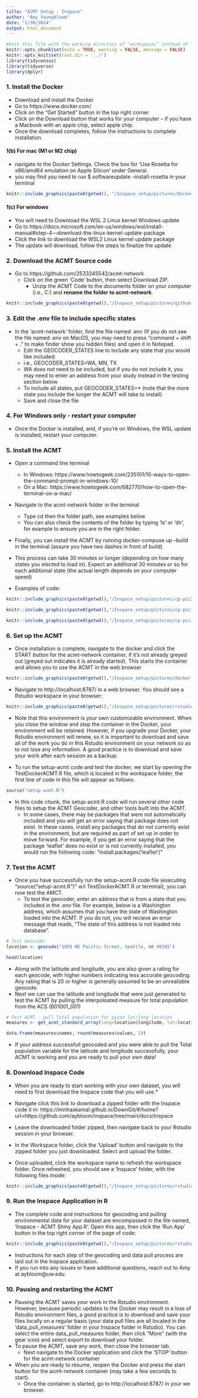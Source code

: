 ```yaml
---
title: "ACMT Setup - Inspace"
author: "Amy Youngbloom"
date: "1/30/2024"
output: html_document
---
```


```r
#knit this file with the working directory of "workspace/" instead of "workspace/examples"
knitr::opts_chunk$set(echo = TRUE, warning = FALSE, message = FALSE)
knitr::opts_knit$set(root.dir = '../')
library(tidycensus)
library(tidyverse)
library(dplyr)
```

### 1. Install the Docker

*	Download and install the Docker
  +	Go to https://www.docker.com/
  +	Click on the “Get Started” button in the top right corner
  +	Click on the Download button that works for your computer -- if you have a Macbook with an apple chip, select apple chip.
  +	Once the download completes, follow the instructions to complete installation.

#### 1(b) **For mac (M1 or M2 chip)**
* navigate to the Docker Settings. Check the box for 'Use Rosetta for x86/amd64 emulation on Apple Silicon' under General. 
* you may find you need to run $ softwareupdate --install-rosetta in your terminal

```r
knitr::include_graphics(paste0(getwd(), "/Inspace_setup/pictures/Docker-pic.png"))
```
#### 1(c) **For windows**
* You will need to Download the WSL 2 Linux kernel Windows update
* Go to https://docs.microsoft.com/en-us/windows/wsl/install-manual#step-4---download-the-linux-kernel-update-package
* Click the link to download the WSL2 Linux kernel update package
* The update will download, follow the steps to finalize the update

###	2. Download the ACMT Source code
* Go to https://github.com/2533245542/acmt-network
  +	Click on the green ‘Code’ button, then select Download ZIP. 
	+ Unzip the ACMT Code to the documents folder on your computer (i.e., C:\Users\username\Documents) and **rename the folder to acmt-network**.

```r
knitr::include_graphics(paste0(getwd(),"/Inspace_setup/pictures/github-pic.png"))
```
 
### 3.	Edit the .env file to include specific states
  *	In the ‘acmt-network’ folder, find the file named .env (If you do not see the file named .env on MacOS, you may need to press “command + shift + .” to make finder show you hidden files) and open it in Notepad. 
    +	Edit the GEOCODER_STATES line to include any state that you would like included: 
      +	i.e., GEOCODER_STATES=WA, MN, TX
      + WA does not need to be included, but if you do not include it, you may need to enter an address from your study instead in the testing section below
      +	To include all states, put GEOCODER_STATES=* (note that the more state you include the longer the ACMT will take to install)
    +	Save and close the file
    
### 4. For Windows only - restart your computer
  + Once the Docker is installed, and, if you're on Windows, the WSL update is installed, restart your computer.

### 5.	Install the ACMT
  *	Open a command line terminal
    +	In Windows: https://www.howtogeek.com/235101/10-ways-to-open-the-command-prompt-in-windows-10/
    +	On a Mac: https://www.howtogeek.com/682770/how-to-open-the-terminal-on-a-mac/
  *	Navigate to the acmt-network folder in the terminal
    +	Type cd then the folder path, see examples below
    +   You can also check the contents of the folder by typing ‘ls’ or 'dir', for example to ensure you are in the right folder.
  * Finally, you can install the ACMT by running docker-compose up --build in the terminal (assure you have two dashes in front of build)

  * This process can take 30 minutes or longer (depending on how many states you elected to load in). Expect an additional 30 minutes or so for each additional state (the actual length depends on your computer speed)

  * Examples of code:
  
```r
knitr::include_graphics(paste0(getwd(),"/Inspace_setup/pictures/cp-pic2.png"))
```
```r
knitr::include_graphics(paste0(getwd(),"/Inspace_setup/pictures/cp-pic1.png"))
```
```r
knitr::include_graphics(paste0(getwd(),"/Inspace_setup/pictures/cp-pic3.png"))
```


### 6. Set up the ACMT

  * Once installation is complete, navigate to the docker and click the START button for the acmt-network container, if it’s not already greyed out (greyed out indicates it is already started). This starts the container and allows you to use the ACMT in the web browser
  
```r
knitr::include_graphics(paste0(getwd(),"/Inspace_setup/pictures/docker-pic2.png"))
```
  
  * Navigate to http://localhost:8787/ in a web browser. You should see a Rstudio workspace in your browser: 

```r
knitr::include_graphics(paste0(getwd(),"/Inspace_setup/pictures/rstudio-image.png"))
```

  * Note that this environment is your own customizable environment. When you close the window and stop the container in the Docker, your environment will be retained. However, if you upgrade your Docker, your Rstudio environment will renew, so it is important to download and save all of the work you do in this Rstudio environment on your network so as to not lose any information. A good practice is to download and save your work after each session as a backup. 
  
  * To run the setup-acmt code and test the docker, we start by opening the TestDockerACMT.R file, which is located in the workspace folder, the first line of code in this file will appear as follows:
    
```r
source("setup-acmt.R")
```

  * In this code chunk, the setup-acmt.R code will run several other code files to setup the ACMT Geocoder, and other tools built into the ACMT. 
    + In some cases, there may be packages that were not automatically included and you will get an error saying that package does not exist. In these cases, install any packages that do not currently exist in the environment, but are required as part of set up in order to move forward. For example, if you get an error saying that the package 'leaflet' does no exist or is not currently installed, you would run the following code: "install.packages('leaflet')"

### 7. Test the ACMT

 * Once you have successfully run the setup-acmt.R code file (executing "source("setup-acmt.R")" w/i TestDockerACMT.R or terminal), you can now test the AMCT.
    + To test the geocoder, enter an address that is from a state that you included in the .env file. For example, below is a Washington address, which assumes that you have the state of Washington loaded into the ACMT. If you do not, you will recieve an error message that reads, "The state of this address is not loaded into database".

```r
# Test Geocoder
location <- geocode("1959 NE Pacific Street, Seattle, WA 98195")

head(location)
```

  * Along with the latitude and longitude, you are also given a rating for each geocode, with higher numbers indicating less accurate geocoding. Any rating that is 20 or higher is generally assumed to be an unrealiable geocode. 
  * Next we can use the latitude and longitude that were just generated to test the ACMT by pulling the interpoloated measure for total population from the ACS (B01001_001)

```r

# Test ACMT - pull Total population for given lat/long location
measures <- get_acmt_standard_array(long=location$longitude, lat=location$latitude, radius = 2000, codes_of_acs_variables_to_get = 'B01001_001', year=2019)
```

```r
data.frame(measures$names, round(measures$values, 2))
```

  * If your address successfull geocoded and you were able to pull the Total population variable for the latitude and longitude successfully, your ACMT is working and you are ready to pull your own data!
    
### 8. Download Inspace Code
    
  * When you are ready to start working with your own dataset, you will need to first download the Inspace code that you will use.*
  * Navigate click this link to download a zipped folder with the Inspace code it in: https://minhaskamal.github.io/DownGit/#/home?url=https://github.com/aybloom/inspace/tree/main/docs/Inspace
  
  * Leave the downloaded folder zipped, then navigate back to your Rstudio session in your browser.
  * In the Workspace folder, click the 'Upload' button and navigate to the zipped folder you just downloaded. Select and upload the folder.
  * Once uploaded, click the workspace name to refresh the workspace folder. Once refreshed, you should see a 'Inspace' folder, with the following files inside:

```r
knitr::include_graphics(paste0(getwd(),"/Inspace_setup/pictures/rstudio-upload.png"))
```
  
### 9. Run the Inspace Application in R

  + The complete code and instructions for geocoding and pulling environmental data for your dataset are encompassed in the file named, 'Inspace - ACMT Shiny App.R'. Open this app, then click the 'Run App' button in the top right corner of the page of code: 
  
```r
knitr::include_graphics(paste0(getwd(),"/Inspace_setup/pictures/rstudio-run-shiny-app.png"))
```
  
  + Instructions for each step of the geocoding and data pull process are laid out in the Inspace application. 
  + If you run into any issues or have additional questions, reach out to Amy at aybloom@uw.edu. 
  
### 10. Pausing and restarting the ACMT

  * Pausing the ACMT saves your work in the Rstudio environment. However, because periodic updates to the Docker may result in a loss of Rstudio environment files, a good practice is to download and save your files locally on a regular basis (your data pull files are all located in the 'data_pull_measures' folder in your Inspace folder in Rstudio). You can select the entire data_pull_measures folder, then click "More" (with the gear icon) and select export to download your folder.
  * To pause the ACMT, save any work, then close the browser tab. 
    + Next navigate to the Docker application and click the 'STOP' button for the acmt-network container
  * When you are ready to resume, reopen the Docker and press the start button for the acmt-network container (may take a few seconds to start). 
    + Once the container is started, go to http://localhost:8787/ in your we browser. 
